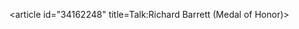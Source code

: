 <article id="34162248" title=Talk:Richard Barrett (Medal of Honor)>
	<talkpage id="34162248" title="Talk:Richard Barrett (Medal of Honor)">
{{Talk header}}
{{WikiProjectBannerShell|1=
{{WikiProject Biography|living=no|class=Start|listas=Barrett, Richard}}
{{WikiProject Articles for creation|class=start|ts=20111223022007|reviewer=Chzz}}
{{WikiProject Military history|class=Start|Biography=Yes|US=Yes}}
{{WikiProject United States|class=Start|importance=Low|USMIL=Yes}}
}}
	</talkpage>
</article>